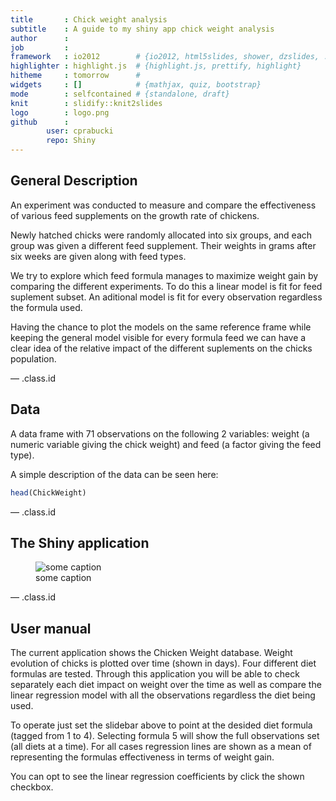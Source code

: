 ```yaml
---
title       : Chick weight analysis 
subtitle    : A guide to my shiny app chick weight analysis
author      : 
job         : 
framework   : io2012        # {io2012, html5slides, shower, dzslides, ...}
highlighter : highlight.js  # {highlight.js, prettify, highlight}
hitheme     : tomorrow      # 
widgets     : []            # {mathjax, quiz, bootstrap}
mode        : selfcontained # {standalone, draft}
knit        : slidify::knit2slides
logo        : logo.png   
github      :
        user: cprabucki
        repo: Shiny
---
```


## General Description

An experiment was conducted to measure and compare the effectiveness of various feed supplements on the growth rate of chickens.

Newly hatched chicks were randomly allocated into six groups, and each group was given a different feed supplement. Their weights in grams after six weeks are given along with feed types.

We try to explore which feed formula manages to maximize weight gain by comparing the different experiments. To do this a linear model is fit for feed suplement subset. An aditional model is fit for every observation regardless the formula used.

Having the chance to plot the models on the same reference frame while keeping the general model visible for every formula feed we can have a clear idea of the relative impact of the different suplements on the chicks population.

--- .class.id

## Data

A data frame with 71 observations on the following 2 variables: weight (a numeric variable giving the chick weight) and feed (a factor giving the feed type).

A simple description of the data can be seen here:

``` r
head(ChickWeight)

```

--- .class.id

## The Shiny application

![some caption](shiny.png)

--- .class.id

## User manual

The current application shows the Chicken Weight database. Weight evolution of chicks is plotted over time (shown in days). Four different diet formulas are tested. Through this application you will be able to check separately each diet impact on weight over the time as well as compare the linear regression model with all the observations regardless the diet being used.

To operate just set the slidebar above to point at the desided diet formula (tagged from 1 to 4). Selecting formula 5 will show the full observations set (all diets at a time). For all cases regression lines are shown as a mean of representing the formulas effectiveness in terms of weight gain.

You can opt to see the linear regression coefficients by click the shown checkbox.


